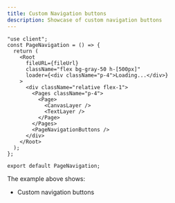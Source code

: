 ```yaml
---
title: Custom Navigation buttons
description: Showcase of custom navigation buttons
---
```



<PageNavigation />

```tsx
"use client";
const PageNavigation = () => {
  return (
    <Root
      fileURL={fileUrl}
      className="flex bg-gray-50 h-[500px]"
      loader={<div className="p-4">Loading...</div>}
    >
      <div className="relative flex-1">
        <Pages className="p-4">
          <Page>
            <CanvasLayer />
            <TextLayer />
          </Page>
        </Pages>
        <PageNavigationButtons />
      </div>
    </Root>
  );
};

export default PageNavigation;
```

The example above shows:

- Custom navigation buttons
